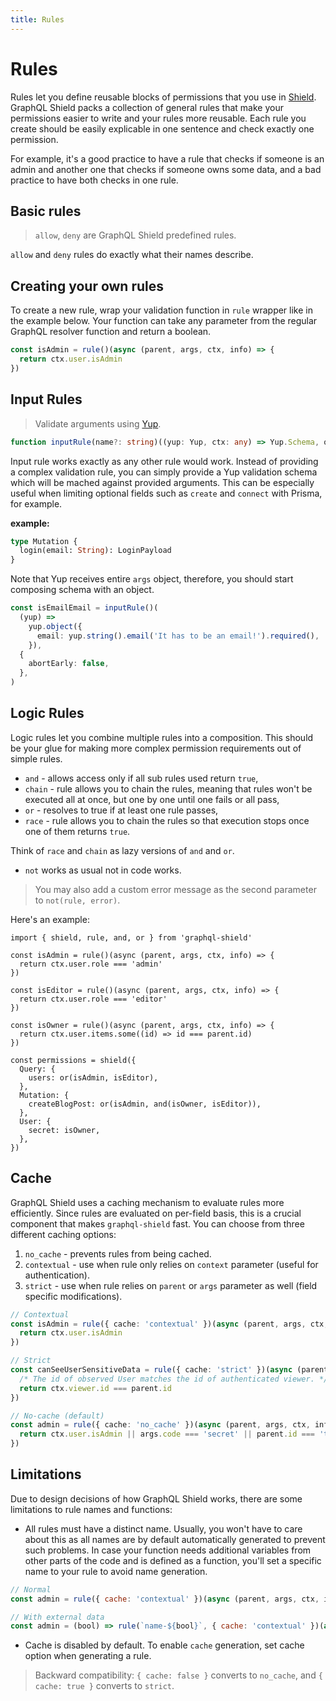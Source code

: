 ```yaml
---
title: Rules
---
```


# Rules

Rules let you define reusable blocks of permissions that you use in [Shield](./shield). GraphQL Shield packs a collection of general rules that make your permissions easier to write and your rules more reusable. Each rule you create should be easily explicable in one sentence and check exactly one permission.

For example, it's a good practice to have a rule that checks if someone is an admin and another one that checks if someone owns some data, and a bad practice to have both checks in one rule.

## Basic rules

> `allow`, `deny` are GraphQL Shield predefined rules.

`allow` and `deny` rules do exactly what their names describe.

## Creating your own rules

To create a new rule, wrap your validation function in `rule` wrapper like in the example below. Your function can take any parameter from the regular GraphQL resolver function and return a boolean.

```ts
const isAdmin = rule()(async (parent, args, ctx, info) => {
  return ctx.user.isAdmin
})
```

## Input Rules

> Validate arguments using [Yup](https://github.com/jquense/yup).

```ts
function inputRule(name?: string)((yup: Yup, ctx: any) => Yup.Schema, options?: Yup.ValidationOptions): Rule
```

Input rule works exactly as any other rule would work. Instead of providing a complex validation rule, you can simply provide a Yup validation schema which will be mached against provided arguments.
This can be especially useful when limiting optional fields such as `create` and `connect` with Prisma, for example.

**example:**

```graphql
type Mutation {
  login(email: String): LoginPayload
}
```

Note that Yup receives entire `args` object, therefore, you should start composing schema with an object.

```ts
const isEmailEmail = inputRule()(
  (yup) =>
    yup.object({
      email: yup.string().email('It has to be an email!').required(),
    }),
  {
    abortEarly: false,
  },
)
```

## Logic Rules

Logic rules let you combine multiple rules into a composition. This should be your glue for making more complex permission requirements out of simple rules.

- `and` - allows access only if all sub rules used return `true`,
- `chain` - rule allows you to chain the rules, meaning that rules won't be executed all at once, but one by one until one fails or all pass,
- `or` - resolves to true if at least one rule passes,
- `race` - rule allows you to chain the rules so that execution stops once one of them returns `true`.

Think of `race` and `chain` as lazy versions of `and` and `or`.

- `not` works as usual not in code works.

> You may also add a custom error message as the second parameter to `not(rule, error)`.

Here's an example:

```tsx
import { shield, rule, and, or } from 'graphql-shield'

const isAdmin = rule()(async (parent, args, ctx, info) => {
  return ctx.user.role === 'admin'
})

const isEditor = rule()(async (parent, args, ctx, info) => {
  return ctx.user.role === 'editor'
})

const isOwner = rule()(async (parent, args, ctx, info) => {
  return ctx.user.items.some((id) => id === parent.id)
})

const permissions = shield({
  Query: {
    users: or(isAdmin, isEditor),
  },
  Mutation: {
    createBlogPost: or(isAdmin, and(isOwner, isEditor)),
  },
  User: {
    secret: isOwner,
  },
})
```

## Cache

GraphQL Shield uses a caching mechanism to evaluate rules more efficiently. Since rules are evaluated on per-field basis, this is a crucial component that makes `graphql-shield` fast. You can choose from three different caching options:

1. `no_cache` - prevents rules from being cached.
1.  `contextual` - use when rule only relies on `context` parameter (useful for authentication).
1.  `strict` - use when rule relies on `parent` or `args` parameter as well (field specific modifications).

```ts
// Contextual
const isAdmin = rule({ cache: 'contextual' })(async (parent, args, ctx, info) => {
  return ctx.user.isAdmin
})

// Strict
const canSeeUserSensitiveData = rule({ cache: 'strict' })(async (parent, args, ctx, info) => {
  /* The id of observed User matches the id of authenticated viewer. */
  return ctx.viewer.id === parent.id
})

// No-cache (default)
const admin = rule({ cache: 'no_cache' })(async (parent, args, ctx, info) => {
  return ctx.user.isAdmin || args.code === 'secret' || parent.id === 'theone'
})
```

## Limitations

Due to design decisions of how GraphQL Shield works, there are some limitations to rule names and functions:

- All rules must have a distinct name. Usually, you won't have to care about this as all names are by default automatically generated to prevent such problems. In case your function needs additional variables from other parts of the code and is defined as a function, you'll set a specific name to your rule to avoid name generation.

```jsx
// Normal
const admin = rule({ cache: 'contextual' })(async (parent, args, ctx, info) => true)

// With external data
const admin = (bool) => rule(`name-${bool}`, { cache: 'contextual' })(async (parent, args, ctx, info) => bool)
```

- Cache is disabled by default. To enable `cache` generation, set cache option when generating a rule.

> Backward compatibility: `{ cache: false }` converts to `no_cache`, and `{ cache: true }` converts to `strict`.
